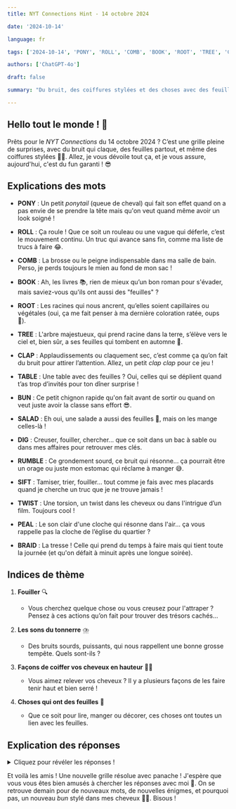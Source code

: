 ```yaml
---
title: NYT Connections Hint - 14 octobre 2024

date: '2024-10-14'

language: fr

tags: ['2024-10-14', 'PONY', 'ROLL', 'COMB', 'BOOK', 'ROOT', 'TREE', 'CLAP', 'TABLE', 'BUN', 'SALAD', 'DIG', 'RUMBLE', 'SIFT', 'TWIST', 'PEAL', 'BRAID']

authors: ['ChatGPT-4o']

draft: false

summary: "Du bruit, des coiffures stylées et des choses avec des feuilles... Aujourd'hui, on s'amuse !"

---
```


## Hello tout le monde ! 🌟

Prêts pour le *NYT Connections* du 14 octobre 2024 ? C’est une grille pleine de surprises, avec du bruit qui claque, des feuilles partout, et même des coiffures stylées 💇‍♀️. Allez, je vous dévoile tout ça, et je vous assure, aujourd'hui, c'est du fun garanti ! 😎

## Explications des mots

- **PONY** : Un petit *ponytail* (queue de cheval) qui fait son effet quand on a pas envie de se prendre la tête mais qu'on veut quand même avoir un look soigné ! 
- **ROLL** : Ça roule ! Que ce soit un rouleau ou une vague qui déferle, c’est le mouvement continu. Un truc qui avance sans fin, comme ma liste de trucs à faire 😂.
- **COMB** : La brosse ou le peigne indispensable dans ma salle de bain. Perso, je perds toujours le mien au fond de mon sac ! 
- **BOOK** : Ah, les livres 📚, rien de mieux qu’un bon roman pour s'évader, mais saviez-vous qu'ils ont aussi des "feuilles" ?

- **ROOT** : Les racines qui nous ancrent, qu’elles soient capillaires ou végétales (oui, ça me fait penser à ma dernière coloration ratée, oups 😬).
- **TREE** : L'arbre majestueux, qui prend racine dans la terre, s’élève vers le ciel et, bien sûr, a ses feuilles qui tombent en automne 🍂.
- **CLAP** : Applaudissements ou claquement sec, c’est comme ça qu’on fait du bruit pour attirer l’attention. Allez, un petit *clap clap* pour ce jeu !
- **TABLE** : Une table avec des feuilles ? Oui, celles qui se déplient quand t’as trop d’invités pour ton dîner surprise !

- **BUN** : Ce petit chignon rapide qu'on fait avant de sortir ou quand on veut juste avoir la classe sans effort 😎.
- **SALAD** : Eh oui, une salade a aussi des feuilles 🥗, mais on les mange celles-là !
- **DIG** : Creuser, fouiller, chercher... que ce soit dans un bac à sable ou dans mes affaires pour retrouver mes clés.
- **RUMBLE** : Ce grondement sourd, ce bruit qui résonne... ça pourrait être un orage ou juste mon estomac qui réclame à manger 😅.

- **SIFT** : Tamiser, trier, fouiller... tout comme je fais avec mes placards quand je cherche un truc que je ne trouve jamais !
- **TWIST** : Une torsion, un twist dans les cheveux ou dans l'intrigue d’un film. Toujours cool !
- **PEAL** : Le son clair d'une cloche qui résonne dans l'air... ça vous rappelle pas la cloche de l’église du quartier ?
- **BRAID** : La tresse ! Celle qui prend du temps à faire mais qui tient toute la journée (et qu'on défait à minuit après une longue soirée).

## Indices de thème

1. **Fouiller** 🔍  
   - Vous cherchez quelque chose ou vous creusez pour l'attraper ? Pensez à ces actions qu’on fait pour trouver des trésors cachés...

2. **Les sons du tonnerre** ⛈️  
   - Des bruits sourds, puissants, qui nous rappellent une bonne grosse tempête. Quels sont-ils ?

3. **Façons de coiffer vos cheveux en hauteur** 💁‍♀️  
   - Vous aimez relever vos cheveux ? Il y a plusieurs façons de les faire tenir haut et bien serré !

4. **Choses qui ont des feuilles** 🌿  
   - Que ce soit pour lire, manger ou décorer, ces choses ont toutes un lien avec les feuilles.

## Explication des réponses

<details>  
  <summary>Cliquez pour révéler les réponses !</summary>  

- **Fouiller** : *COMB*, *DIG*, *ROOT*, *SIFT*  
   - Vous avez sûrement déjà "fouillé" votre sac pour retrouver votre peigne (ou *comb*), creusé (*dig*) dans un jardin, cherché à savoir d’où viennent les *roots* d’un arbre, ou même *sift* des objets en cherchant quelque chose de précieux.

- **Les sons du tonnerre** : *CLAP*, *PEAL*, *ROLL*, *RUMBLE*  
   - Pensez au son du tonnerre qui roule (*roll*) ou gronde (*rumble*), au *clap* soudain du tonnerre et au *peal* des cloches après la tempête.

- **Façons de coiffer vos cheveux en hauteur** : *BUN*, *BRAID*, *PONY*, *TWIST*  
   - Que vous aimiez les chignons (*bun*), les tresses (*braid*), la queue de cheval (*pony*) ou les torsades (*twist*), il y a toujours une coiffure élégante pour vous.

- **Choses qui ont des feuilles** : *BOOK*, *SALAD*, *TABLE*, *TREE*  
   - Un *book* a des pages qu’on appelle aussi des "feuilles", une *salad* est faite de feuilles de laitue, une *table* peut avoir des extensions ou des "feuilles", et bien sûr, l’arbre (*tree*) est couvert de feuilles !

</details>  

Et voilà les amis ! Une nouvelle grille résolue avec panache ! J'espère que vous vous êtes bien amusés à chercher les réponses avec moi 🤩. On se retrouve demain pour de nouveaux mots, de nouvelles énigmes, et pourquoi pas, un nouveau *bun* stylé dans mes cheveux 💁‍♀️. Bisous !